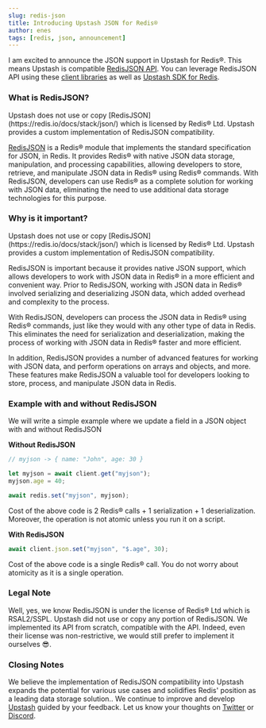```yaml
---
slug: redis-json
title: Introducing Upstash JSON for Redis®
author: enes
tags: [redis, json, announcement]
---
```


I am excited to announce the JSON support in Upstash for Redis®. This means Upstash is compatible [RedisJSON API](https://redis.io/docs/stack/json/). You can leverage RedisJSON API using these [client libraries](https://redis.io/docs/stack/json/clients/) as well as [Upstash SDK for Redis](https://docs.upstash.com/redis/sdks/javascriptsdk/modules/json).

### What is RedisJSON?

<Note type="info">
  Upstash does not use or copy [RedisJSON](https://redis.io/docs/stack/json/)
  which is licensed by Redis® Ltd. Upstash provides a custom implementation of
  RedisJSON compatibility.
</Note>

[RedisJSON](https://redis.io/docs/stack/json/) is a Redis® module that implements the standard specification for JSON, in Redis. It provides Redis® with native JSON data storage, manipulation, and processing capabilities, allowing developers to store, retrieve, and manipulate JSON data in Redis® using Redis® commands. With RedisJSON, developers can use Redis® as a complete solution for working with JSON data, eliminating the need to use additional data storage technologies for this purpose.

### Why is it important?

<Note type="info">
  Upstash does not use or copy [RedisJSON](https://redis.io/docs/stack/json/)
  which is licensed by Redis® Ltd. Upstash provides a custom implementation of
  RedisJSON compatibility.
</Note>

RedisJSON is important because it provides native JSON support, which allows developers to work with JSON data in Redis® in a more efficient and convenient way. Prior to RedisJSON, working with JSON data in Redis® involved serializing and deserializing JSON data, which added overhead and complexity to the process.

With RedisJSON, developers can process the JSON data in Redis® using Redis® commands, just like they would with any other type of data in Redis. This eliminates the need for serialization and deserialization, making the process of working with JSON data in Redis® faster and more efficient.

In addition, RedisJSON provides a number of advanced features for working with JSON data, and perform operations on arrays and objects, and more. These features make RedisJSON a valuable tool for developers looking to store, process, and manipulate JSON data in Redis.

### Example with and without RedisJSON

We will write a simple example where we update a field in a JSON object with and without RedisJSON

**Without RedisJSON**

```jsx
// myjson -> { name: "John", age: 30 }

let myjson = await client.get("myjson");
myjson.age = 40;

await redis.set("myjson", myjson);
```

Cost of the above code is 2 Redis® calls + 1 serialization + 1 deserialization. Moreover, the operation is not atomic unless you run it on a script.

**With RedisJSON**

```jsx
await client.json.set("myjson", "$.age", 30);
```

Cost of the above code is a single Redis® call. You do not worry about atomicity as it is a single operation.

### Legal Note

Well, yes, we know RedisJSON is under the license of Redis® Ltd which is RSAL2/SSPL. Upstash did not use or copy any portion of RedisJSON. We implemented its API from scratch, compatible with the API. Indeed, even their license was non-restrictive, we would still prefer to implement it ourselves 😎.

### Closing Notes

We believe the implementation of RedisJSON compatibility into Upstash expands the potential for various use cases and solidifies Redis' position as a leading data storage solution.. We continue to improve and develop [Upstash](https://upstash.com/) guided by your feedback. Let us know your thoughts on [Twitter](https://twitter.com/upstash) or [Discord](https://discord.gg/w9SenAtbme).
